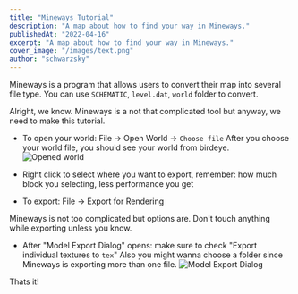 ```yaml
---
title: "Mineways Tutorial"
description: "A map about how to find your way in Mineways."
publishedAt: "2022-04-16"
excerpt: "A map about how to find your way in Mineways."
cover_image: "/images/text.png"
author: "schwarzsky"
---
```


Mineways is a program that allows users to convert their map into several file type. You can use `SCHEMATIC`, `level.dat`, `world` folder to convert.


Alright, we know. Mineways is a not that complicated tool but anyway, we need to make this tutorial.


- To open your world: File -> Open World -> `Choose file`
    After you choose your world file, you should see your world from birdeye.
    <img src="https://i.imgur.com/X6jxrBp.png" alt="Opened world" />

- Right click to select where you want to export, remember: how much block you selecting, less performance you get
- To export: File -> Export for Rendering

<Warning>
    Mineways is not too complicated but options are. Don't touch anything while exporting unless you know.
</Warning>

- After "Model Export Dialog" opens: make sure to check "Export individual textures to `tex`"
    Also you might wanna choose a folder since Mineways is exporting more than one file.
    <img src="https://i.imgur.com/knlzmsQ.png" alt="Model Export Dialog" />

Thats it!
